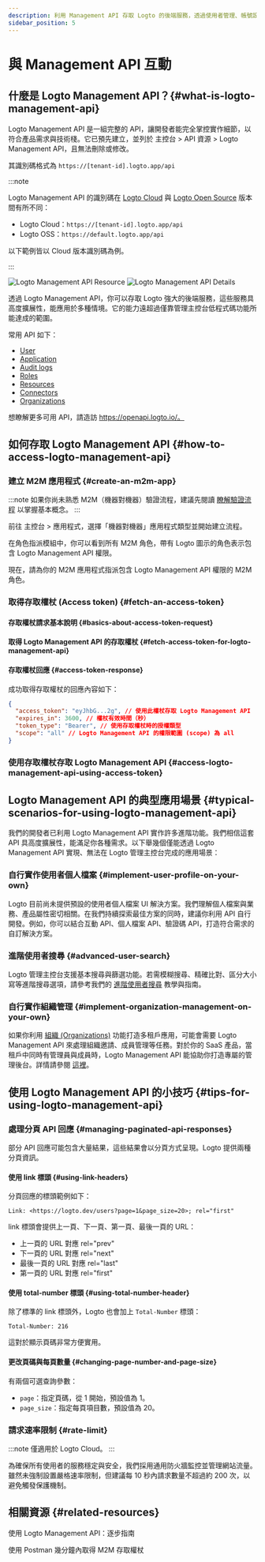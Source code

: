 ```yaml
---
description: 利用 Management API 存取 Logto 的後端服務，透過使用者管理、帳號設定、身分驗證、多租戶架構，擴展你的 CIAM 系統。
sidebar_position: 5
---
```



# 與 Management API 互動

## 什麼是 Logto Management API？\{#what-is-logto-management-api}

Logto Management API 是一組完整的 API，讓開發者能完全掌控實作細節，以符合產品需求與技術棧。它已預先建立，並列於 <CloudLink to="/api-resources">主控台 > API 資源 > Logto Management API</CloudLink>，且無法刪除或修改。

其識別碼格式為 `https://[tenant-id].logto.app/api`

:::note

Logto Management API 的識別碼在 [Logto Cloud](/logto-cloud) 與 [Logto Open Source](/logto-oss) 版本間有所不同：

- Logto Cloud：`https://[tenant-id].logto.app/api`
- Logto OSS：`https://default.logto.app/api`

以下範例皆以 Cloud 版本識別碼為例。

:::

<img alt="Logto Management API Resource" src="/img/assets/logto-management-api-resource.webp" />

<img alt="Logto Management API Details" src="/img/assets/logto-management-api-details.webp" />

透過 Logto Management API，你可以存取 Logto 強大的後端服務，這些服務具高度擴展性，能應用於多種情境。它的能力遠超過僅靠管理主控台低程式碼功能所能達成的範圍。

常用 API 如下：

- [User](https://openapi.logto.io/operation/operation-getuser)
- [Application](https://openapi.logto.io/operation/operation-listapplications)
- [Audit logs](https://openapi.logto.io/operation/operation-listlogs)
- [Roles](https://openapi.logto.io/operation/operation-listroles)
- [Resources](https://openapi.logto.io/operation/operation-listresources)
- [Connectors](https://openapi.logto.io/operation/operation-listconnectors)
- [Organizations](https://openapi.logto.io/operation/operation-listorganizations)

想瞭解更多可用 API，請造訪 https://openapi.logto.io/。

## 如何存取 Logto Management API \{#how-to-access-logto-management-api}

### 建立 M2M 應用程式 \{#create-an-m2m-app}

:::note
如果你尚未熟悉 M2M（機器對機器）驗證流程，建議先閱讀 [瞭解驗證流程](/integrate-logto/integrate-logto-into-your-application/understand-authentication-flow/#machine-to-machine-authentication-flow) 以掌握基本概念。
:::

前往 <CloudLink to="/applications">主控台 > 應用程式</CloudLink>，選擇「機器對機器」應用程式類型並開始建立流程。

<M2mRoleAssignment />

在角色指派模組中，你可以看到所有 M2M 角色，帶有 Logto 圖示的角色表示包含 Logto Management API 權限。

現在，請為你的 M2M 應用程式指派包含 Logto Management API 權限的 M2M 角色。

### 取得存取權杖 (Access token) \{#fetch-an-access-token}

#### 存取權杖請求基本說明 \{#basics-about-access-token-request}

<BasicsAboutAccessTokenRequest />

#### 取得 Logto Management API 的存取權杖 \{#fetch-access-token-for-logto-management-api}

<FetchAccessTokenForLogtoManagementApi />

#### 存取權杖回應 \{#access-token-response}

成功取得存取權杖的回應內容如下：

```json
{
  "access_token": "eyJhbG...2g", // 使用此權杖存取 Logto Management API
  "expires_in": 3600, // 權杖有效時間（秒）
  "token_type": "Bearer", // 使用存取權杖時的授權類型
  "scope": "all" // Logto Management API 的權限範圍 (scope) 為 all
}
```

<M2mAccessTokenNote />

### 使用存取權杖存取 Logto Management API \{#access-logto-management-api-using-access-token}

<AccessTokenUsage />

<AccessLogtoManagementApiUsingAccessToken />

## Logto Management API 的典型應用場景 \{#typical-scenarios-for-using-logto-management-api}

我們的開發者已利用 Logto Management API 實作許多進階功能。我們相信這套 API 具高度擴展性，能滿足你各種需求。以下舉幾個僅能透過 Logto Management API 實現、無法在 Logto 管理主控台完成的應用場景：

### 自行實作使用者個人檔案 \{#implement-user-profile-on-your-own}

Logto 目前尚未提供預設的使用者個人檔案 UI 解決方案。我們理解個人檔案與業務、產品屬性密切相關。在我們持續探索最佳方案的同時，建議你利用 API 自行開發。例如，你可以結合互動 API、個人檔案 API、驗證碼 API，打造符合需求的自訂解決方案。

### 進階使用者搜尋 \{#advanced-user-search}

Logto 管理主控台支援基本搜尋與篩選功能。若需模糊搜尋、精確比對、區分大小寫等進階搜尋選項，請參考我們的 [進階使用者搜尋](/user-management/advanced-user-search) 教學與指南。

### 自行實作組織管理 \{#implement-organization-management-on-your-own}

如果你利用 [組織 (Organizations)](/organizations) 功能打造多租戶應用，可能會需要 Logto Management API 來處理組織邀請、成員管理等任務。對於你的 SaaS 產品，當租戶中同時有管理員與成員時，Logto Management API 能協助你打造專屬的管理後台。詳情請參閱 [這裡](/end-user-flows/organization-experience/)。

## 使用 Logto Management API 的小技巧 \{#tips-for-using-logto-management-api}

### 處理分頁 API 回應 \{#managing-paginated-api-responses}

部分 API 回應可能包含大量結果，這些結果會以分頁方式呈現。Logto 提供兩種分頁資訊。

#### 使用 link 標頭 \{#using-link-headers}

分頁回應的標頭範例如下：

```
Link: <https://logto.dev/users?page=1&page_size=20>; rel="first"
```

link 標頭會提供上一頁、下一頁、第一頁、最後一頁的 URL：

- 上一頁的 URL 對應 rel="prev"
- 下一頁的 URL 對應 rel="next"
- 最後一頁的 URL 對應 rel="last"
- 第一頁的 URL 對應 rel="first"

#### 使用 total-number 標頭 \{#using-total-number-header}

除了標準的 link 標頭外，Logto 也會加上 `Total-Number` 標頭：

```
Total-Number: 216
```

這對於顯示頁碼非常方便實用。

#### 更改頁碼與每頁數量 \{#changing-page-number-and-page-size}

有兩個可選查詢參數：

- `page`：指定頁碼，從 1 開始，預設值為 1。
- `page_size`：指定每頁項目數，預設值為 20。

### 請求速率限制 \{#rate-limit}

:::note
僅適用於 Logto Cloud。
:::

為確保所有使用者的服務穩定與安全，我們採用通用防火牆監控並管理網站流量。雖然未強制設置嚴格速率限制，但建議每 10 秒內請求數量不超過約 200 次，以避免觸發保護機制。

## 相關資源 \{#related-resources}

<Url href="https://blog.logto.io/management-api">使用 Logto Management API：逐步指南</Url>

<Url href="https://blog.logto.io/use-postman-to-obtain-m2m-access-token">
  使用 Postman 幾分鐘內取得 M2M 存取權杖
</Url>

